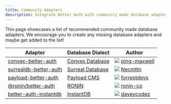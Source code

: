 ```yaml
---
title: Community Adapters
description: Integrate Better Auth with community made database adapters.
---
```

This page showcases a list of recommended community made database adapters.
We encourage you to create any missing database adapters and maybe get added to the list!

| Adapter                                                                   | Database Dialect                           | Author                                                                                                                                                               |
| ------------------------------------------------------------------------- | ------------------------------------------ | -------------------------------------------------------------------------------------------------------------------------------------------------------------------- |
| [convex-better-auth](https://www.better-auth-kit.com/docs/adapters/convex) | [Convex Database](https://www.convex.dev/) | <img src="https://github.com/ping-maxwell.png" className="rounded-full w-6 h-6 border opacity-70 m-0 inline mr-1" /> [ping-maxwell](https://github.com/ping-maxwell) |
| [surrealdb-better-auth](https://github.com/Necmttn/surrealdb-better-auth) | [Surreal Database](https://surrealdb.com/) | <img src="https://github.com/Necmttn.png" className="rounded-full w-6 h-6 border opacity-70 m-0 inline mr-1" /> [Necmttn](https://github.com/Necmttn) |
| [payload-better-auth](https://github.com/ForrestDevs/payload-better-auth/tree/main/packages/db-adapter ) | [Payload CMS](https://payloadcms.com/) | <img src="https://github.com/forrestdevs.png" className="rounded-full w-6 h-6 border opacity-70 m-0 inline mr-1" /> [forrestdevs](https://github.com/forrestdevs) |
| [@ronin/better-auth](https://github.com/ronin-co/better-auth ) | [RONIN](https://ronin.co) | <img src="https://github.com/ronin-co.png" className="rounded-full w-6 h-6 border opacity-70 m-0 inline mr-1" /> [ronin-co](https://github.com/ronin-co) |
| [better-auth-instantdb](https://github.com/daveyplate/better-auth-instantdb) | [InstantDB](https://www.instantdb.com/) | <img src="https://github.com/daveycodez.png" className="rounded-full w-6 h-6 border opacity-70 m-0 inline mr-1" /> [daveycodez](https://github.com/daveycodez) |
